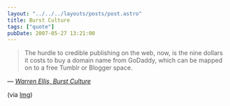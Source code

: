 ```yaml
---
layout: "../../../layouts/posts/post.astro"
title: Burst Culture
tags: ["quote"]
pubDate: 2007-05-27 13:21:00
---
```


> The hurdle to credible publishing on the web, now, is the nine dollars it costs to buy a domain name from GoDaddy, which can be mapped on to a free Tumblr or Blogger space.

— <cite>[Warren Ellis, _Burst Culture_](http://www.warrenellis.com/?p=4374)</cite>

(via [lmg](http://www.timemachinego.com/linkmachinego/))
